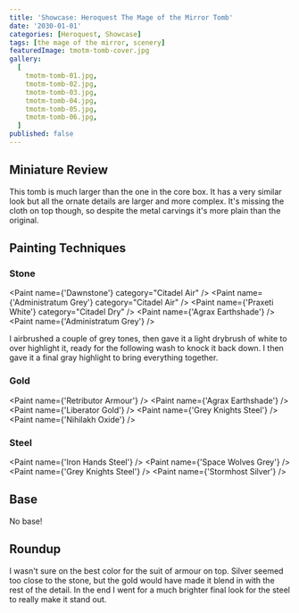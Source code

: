 ```yaml
---
title: 'Showcase: Heroquest The Mage of the Mirror Tomb'
date: '2030-01-01'
categories: [Heroquest, Showcase]
tags: [the mage of the mirror, scenery]
featuredImage: tmotm-tomb-cover.jpg
gallery:
  [
    tmotm-tomb-01.jpg,
    tmotm-tomb-02.jpg,
    tmotm-tomb-03.jpg,
    tmotm-tomb-04.jpg,
    tmotm-tomb-05.jpg,
    tmotm-tomb-06.jpg,
  ]
published: false
---
```



## Miniature Review

This tomb is much larger than the one in the core box. It has a very similar look but all the ornate details are
larger and more complex. It's missing the cloth on top though, so despite the metal carvings it's more plain than the
original.

## Painting Techniques

### Stone

<Paint name={'Dawnstone'} category="Citadel Air" />
<Paint name={'Administratum Grey'} category="Citadel Air" />
<Paint name={'Praxeti White'} category="Citadel Dry" />
<Paint name={'Agrax Earthshade'} />
<Paint name={'Administratum Grey'} />

I airbrushed a couple of grey tones, then gave it a light drybrush of white to over highlight it, ready for the
following wash to knock it back down. I then gave it a final gray highlight to bring everything together.

### Gold

<Paint name={'Retributor Armour'} />
<Paint name={'Agrax Earthshade'} />
<Paint name={'Liberator Gold'} />
<Paint name={'Grey Knights Steel'} />
<Paint name={'Nihilakh Oxide'} />

### Steel

<Paint name={'Iron Hands Steel'} />
<Paint name={'Space Wolves Grey'} />
<Paint name={'Grey Knights Steel'} />
<Paint name={'Stormhost Silver'} />

## Base

No base!

## Roundup

I wasn't sure on the best color for the suit of armour on top. Silver seemed too close to the stone, but the gold
would have made it blend in with the rest of the detail. In the end I went for a much brighter final look for the
steel to really make it stand out.

